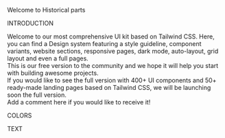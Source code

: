Welcome to Historical parts

INTRODUCTION 

Welcome to our most comprehensive UI kit based on Tailwind CSS. 
Here, you can find a Design system featuring a style guideline, component variants, website sections, responsive pages, dark mode, auto-layout, grid layout and even a full pages.  
This is our free version to the community and we hope it will help you start with building awesome projects.   
If you would like to see the full version with 400+ UI components and 50+ ready-made landing pages based on Tailwind CSS, we will be launching soon the full version.   
Add a comment here if you would like to receive it! 

COLORS

TEXT

